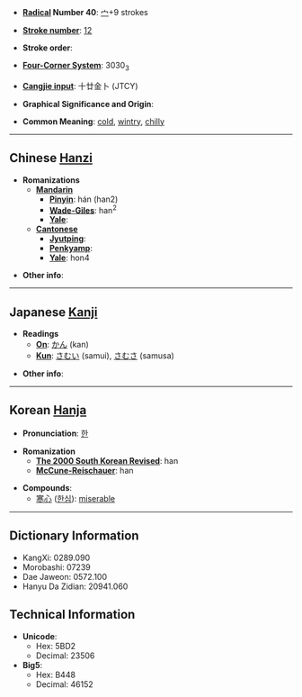 * '''[[Wiktionary:Chinese radical index| Radical]] Number 40''': [[Wiktionary:Chinese radical index 宀|宀]]+9 strokes

* '''[[Wiktionary:Chinese total strokes index|Stroke number]]''': [[Wiktionary:Chinese total strokes index 12|12]]

* '''Stroke order''': 

* '''[[Wiktionary:Chinese four corner index|Four-Corner System]]''': 3030<sub>3</sub>

* '''[[Wiktionary:Chinese Cangjie index|Cangjie input]]''': 十廿金卜 (JTCY)

* '''Graphical Significance and Origin''': 

* '''Common Meaning''': [[cold]], [[wintry]], [[chilly]]

----

== Chinese [[Hanzi]] ==

* '''Romanizations'''
** '''[[Mandarin]]'''
*** '''[[Pinyin]]''': hán (han2)
*** '''[[Wade-Giles]]''': han<sup>2</sup>
*** '''[[Yale]]''': 
** '''[[Cantonese]]'''
*** '''[[Jyutping]]''':
*** '''[[Penkyamp]]''': 
*** '''[[Yale]]''': hon4

* '''Other info''': 

----

== Japanese [[Kanji]] ==

* '''Readings'''
** '''[[On]]''': [[かん]] (kan)
** '''[[Kun]]''': [[さむい]] (samui), [[さむさ]] (samusa)

* '''Other info''':  

----

== Korean [[Hanja]] ==

* '''Pronunciation''': [[한]]

* '''Romanization'''
** '''[[The 2000 South Korean Revised Romanization|The 2000 South Korean Revised]]''': han
** '''[[McCune-Reischauer]]''': han

* '''Compounds''':
** [[寒心]] ([[한심]]): [[miserable]]

----

== Dictionary Information ==

* KangXi: 0289.090
* Morobashi: 07239
* Dae Jaweon: 0572.100
* Hanyu Da Zidian: 20941.060

== Technical Information ==

* '''Unicode''':
** Hex: 5BD2
** Decimal: 23506
* '''Big5''':
** Hex: B448
** Decimal: 46152